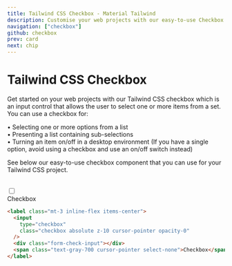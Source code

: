 ```yaml
---
title: Tailwind CSS Checkbox - Material Tailwind
description: Customise your web projects with our easy-to-use Checkbox component for Tailwind CSS using Material Design guidelines.
navigation: ["checkbox"]
github: checkbox
prev: card
next: chip
---
```


# Tailwind CSS Checkbox

Get started on your web projects with our Tailwind CSS checkbox which is an input control that allows the user to select one or more items from a set. You can use a checkbox for:

• Selecting one or more options from a list <br/>
• Presenting a list containing sub-selections <br/>
• Turning an item on/off in a desktop environment (If you have a single option, avoid using a checkbox and use an on/off switch instead)

See below our easy-to-use checkbox component that you can use for your Tailwind CSS project.

<br />

<ComponentDemo id="checkbox">
  <label className="mt-3 inline-flex items-center">
    <input
      type="checkbox"
      className="checkbox absolute z-10 cursor-pointer opacity-0"
    />
    <div className="form-check-input"></div>
    <span className="text-gray-700 cursor-pointer select-none">Checkbox</span>
  </label>
</ComponentDemo>

```html showLineNumbers
<label class="mt-3 inline-flex items-center">
  <input
    type="checkbox"
    class="checkbox absolute z-10 cursor-pointer opacity-0"
  />
  <div class="form-check-input"></div>
  <span class="text-gray-700 cursor-pointer select-none">Checkbox</span>
</label>
```

